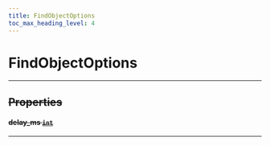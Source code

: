 ```yaml
---
title: FindObjectOptions
toc_max_heading_level: 4
---
```


# FindObjectOptions <s generated />

<hr class="solid" />  <s generated />

## Properties <s generated />

#### delay_ms [`int`]( https://docs.python.org/3.9/library/stdtypes.html?highlight=int#numeric-types-int-float-complex) <s generated />

<hr class="solid" />  <s generated />
